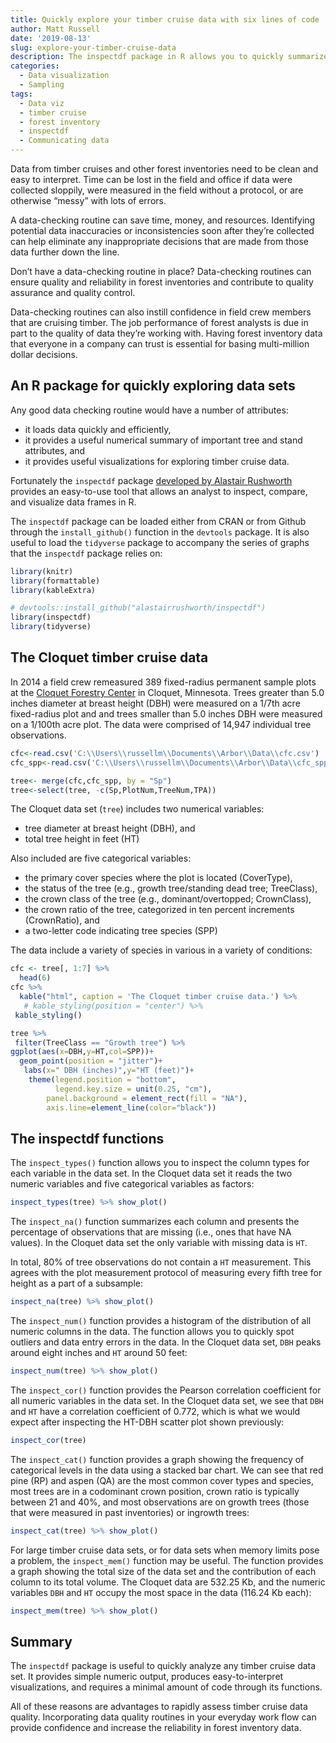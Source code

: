 ```yaml
---
title: Quickly explore your timber cruise data with six lines of code
author: Matt Russell
date: '2019-08-13'
slug: explore-your-timber-cruise-data 
description: The inspectdf package in R allows you to quickly summarize timber cruise data by species, tree status, and other variables.
categories:
  - Data visualization
  - Sampling
tags:
  - Data viz
  - timber cruise
  - forest inventory
  - inspectdf
  - Communicating data
---
```


Data from timber cruises and other forest inventories need to be clean and easy to interpret. Time can be lost in the field and office if data were collected sloppily, were measured in the field without a protocol, or are otherwise "messy" with lots of errors.

A data-checking routine can save time, money, and resources. Identifying potential data inaccuracies or inconsistencies soon after they're collected can help eliminate any inappropriate decisions that are made from those data further down the line. 

Don't have a data-checking routine in place? Data-checking routines can ensure quality and reliability in forest inventories and contribute to quality assurance and quality control. 

Data-checking routines can also instill confidence in field crew members that are cruising timber. The job performance of forest analysts is due in part to the quality of data they're working with. Having forest inventory data that everyone in a company can trust is essential for basing multi-million dollar decisions.

## An R package for quickly exploring data sets

Any good data checking routine would have a number of attributes: 

* it loads data quickly and efficiently,
* it provides a useful numerical summary of important tree and stand attributes, and
* it provides useful visualizations for exploring timber cruise data.  

Fortunately the `inspectdf` package [developed by Alastair Rushworth](https://alastairrushworth.github.io/inspectdf/) provides an easy-to-use tool that allows an analyst to inspect, compare, and visualize data frames in R. 

The `inspectdf` package can be loaded either from CRAN or from Github through the `install_github()` function in the `devtools` package. It is also useful to load the `tidyverse` package to accompany the series of graphs that the `inspectdf` package relies on: 

```r
library(knitr)
library(formattable)
library(kableExtra)
```

```r
# devtools::install_github("alastairrushworth/inspectdf")
library(inspectdf)
library(tidyverse)
```

## The Cloquet timber cruise data

In 2014 a field crew remeasured 389 fixed-radius permanent sample plots at the [Cloquet Forestry Center](https://cfc.cfans.umn.edu/) in Cloquet, Minnesota. Trees greater than 5.0 inches diameter at breast height (DBH) were measured on a 1/7th acre fixed-radius plot and and trees smaller than 5.0 inches DBH were measured on a 1/100th acre plot. The data were comprised of 14,947 individual tree observations.

```r
cfc<-read.csv('C:\\Users\\russellm\\Documents\\Arbor\\Data\\cfc.csv')
cfc_spp<-read.csv('C:\\Users\\russellm\\Documents\\Arbor\\Data\\cfc_spp.csv')

tree<- merge(cfc,cfc_spp, by = "Sp")
tree<-select(tree, -c(Sp,PlotNum,TreeNum,TPA))
```

The Cloquet data set (`tree`) includes two numerical variables: 

* tree diameter at breast height (DBH), and
* total tree height in feet (HT)

Also included are five categorical variables:

* the primary cover species where the plot is located (CoverType),
* the status of the tree (e.g., growth tree/standing dead tree; TreeClass),
* the crown class of the tree (e.g., dominant/overtopped; CrownClass),
* the crown ratio of the tree, categorized in ten percent increments (CrownRatio), and
* a two-letter code indicating tree species (SPP)

The data include a variety of species in various in a variety of conditions:

```r
cfc <- tree[, 1:7] %>% 
  head(6) 
cfc %>% 
  kable("html", caption = 'The Cloquet timber cruise data.') %>%
   # kable_styling(position = "center") %>% 
 kable_styling()
```

```r
tree %>%
 filter(TreeClass == "Growth tree") %>%
ggplot(aes(x=DBH,y=HT,col=SPP))+
  geom_point(position = "jitter")+
   labs(x=" DBH (inches)",y="HT (feet)")+
    theme(legend.position = "bottom",
          legend.key.size = unit(0.25, "cm"),
        panel.background = element_rect(fill = "NA"), 
        axis.line=element_line(color="black"))
```

## The inspectdf functions

The `inspect_types()` function allows you to inspect the column types for each variable in the data set. In the Cloquet data set it reads the two numeric variables and five categorical variables as factors:

```r
inspect_types(tree) %>% show_plot()
```

The `inspect_na()` function summarizes each column and presents the percentage of observations that are missing (i.e., ones that have NA values). In the Cloquet data set the only variable with missing data is `HT`. 

In total, 80% of tree observations do not contain a `HT` measurement. This agrees with the plot measurement protocol of measuring every fifth tree for height as a part of a subsample:

```r
inspect_na(tree) %>% show_plot()
```

The `inspect_num()` function provides a histogram of the distribution of all numeric columns in the data. The function allows you to quickly spot outliers and data entry errors in the data. In the Cloquet data set, `DBH` peaks around eight inches and `HT` around 50 feet: 

```r
inspect_num(tree) %>% show_plot()
```

The `inspect_cor()` function provides the Pearson correlation coefficient for all numeric variables in the data set. In the Cloquet data set, we see that `DBH` and `HT` have a correlation coefficient of 0.772, which is what we would expect after inspecting the HT-DBH scatter plot shown previously: 

```r
inspect_cor(tree)
```

The `inspect_cat()` function provides a graph showing the frequency of categorical levels in the data using a stacked bar chart. We can see that red pine (RP) and aspen (QA) are the most common cover types and species, most trees are in a codominant crown position, crown ratio is typically between 21 and 40%, and most observations are on growth trees (those that were measured in past inventories) or ingrowth trees:  

```r
inspect_cat(tree) %>% show_plot() 
```

For large timber cruise data sets, or for data sets when memory limits pose a problem, the `inspect_mem()` function may be useful. The function provides a graph showing the total size of the data set and the contribution of each column to its total volume. The Cloquet data are 532.25 Kb, and the numeric variables `DBH` and `HT` occupy the most space in the data (116.24 Kb each):  

```r
inspect_mem(tree) %>% show_plot()
```

## Summary
The `inspectdf` package is useful to quickly analyze any timber cruise data set. It provides simple numeric output, produces easy-to-interpret visualizations, and requires a minimal amount of code through its functions.

All of these reasons are advantages to rapidly assess timber cruise data quality. Incorporating data quality routines in your everyday work flow can provide confidence and increase the reliability in forest inventory data.